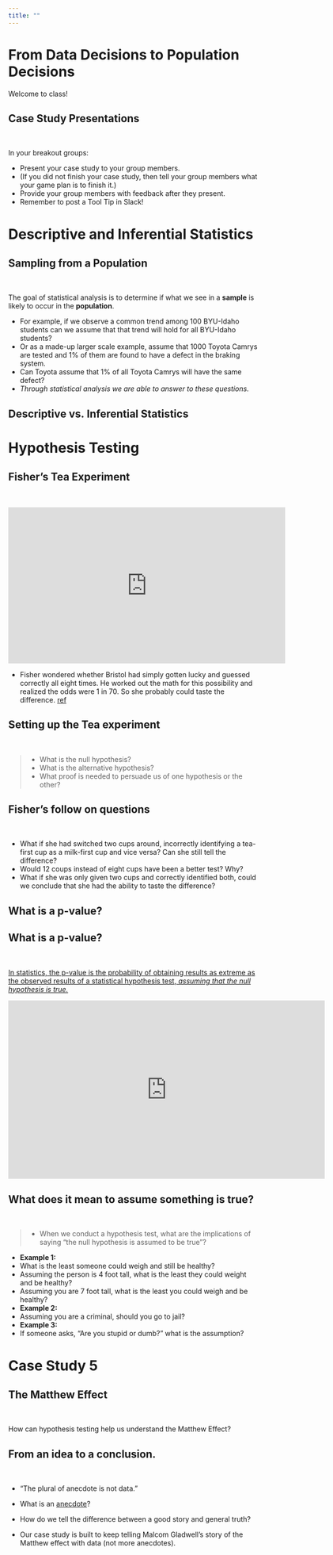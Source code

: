 ```yaml
---
title: ""
---
```


# From Data Decisions to Population Decisions {data-background=#e8c35d}

Welcome to class!

## Case Study Presentations

<br>

In your breakout groups:

- Present your case study to your group members. 
- (If you did not finish your case study, then tell your group members what your game plan is to finish it.)
- Provide your group members with feedback after they present.
- Remember to post a Tool Tip in Slack!


# Descriptive and Inferential Statistics {data-background=#e8c35d}


## Sampling from a Population

<br>

The goal of statistical analysis is to determine if what we see in a **sample** is likely to occur in the **population**. 

- For example, if we observe a common trend among 100 BYU-Idaho students can we assume that that trend will hold for all BYU-Idaho students? 
- Or as a made-up larger scale example, assume that 1000 Toyota Camrys are tested and 1% of them are found to have a defect in the braking system. 
- Can Toyota assume that 1% of all Toyota Camrys will have the same defect? 
- *Through statistical analysis we are able to answer to these questions.*

## Descriptive vs. Inferential Statistics





# Hypothesis Testing {data-background=#e8c35d}


## Fisher's Tea Experiment

<br>

<iframe width="560" height="315" src="https://www.youtube.com/embed/lgs7d5saFFc" frameborder="0" allow="accelerometer; autoplay; encrypted-media; gyroscope; picture-in-picture" allowfullscreen></iframe>

- Fisher wondered whether Bristol had simply gotten lucky and guessed correctly all eight times. He worked out the math for this possibility and realized the odds were 1 in 70. So she probably could taste the difference. [ref](https://www.sciencehistory.org/distillations/ronald-fisher-a-bad-cup-of-tea-and-the-birth-of-modern-statistics)

## Setting up the Tea experiment

<br>

> - What is the null hypothesis?
> - What is the alternative hypothesis?
> - What proof is needed to persuade us of one hypothesis or the other?

## Fisher's follow on questions

<br>

- What if she had switched two cups around, incorrectly identifying a tea-first cup as a milk-first cup and vice versa? Can she still tell the difference?
- Would 12 coups instead of eight cups have been a better test? Why?
- What if she was only given two cups and correctly identified both, could we conclude that she had the ability to taste the difference?

## What is a p-value?

## What is a p-value?

<br>

[In statistics, the p-value is the probability of obtaining results as extreme as the observed results of a statistical hypothesis test, *assuming that the null hypothesis is true.*](https://fivethirtyeight.com/features/not-even-scientists-can-easily-explain-p-values/)

<iframe src="https://fivethirtyeight.abcnews.go.com/video/embed/56150342" width="640" height="360" scrolling="no" style="border:none;" allowfullscreen></iframe>

## What does it mean to assume something is true?

<br>

> - When we conduct a hypothesis test, what are the implications of saying "the null hypothesis is assumed to be true"?

  - **Example 1:**
  - What is the least someone could weigh and still be healthy?
  - Assuming the person is 4 foot tall, what is the least they could weight and be healthy?
  - Assuming you are 7 foot tall, what is the least you could weigh and be healthy?
  - **Example 2:**
  - Assuming you are a criminal, should you go to jail?
  - **Example 3:**
  - If someone asks, "Are you stupid or dumb?" what is the assumption?

# Case Study 5 {data-background=#e8c35d}

## The Matthew Effect

<br>

How can hypothesis testing help us understand the Matthew Effect?

## From an idea to a conclusion.

<br>

- "The plural of anecdote is not data."

- What is an [anecdote](https://www.google.com/search?q=anecdote&oq=anecdote&aqs=chrome..69i57j69i60.1926j0j4&sourceid=chrome&ie=UTF-8)?

- How do we tell the difference between a good story and general truth?

- Our case study is built to keep telling Malcom Gladwell's story of the Matthew effect with data (not more anecdotes).











